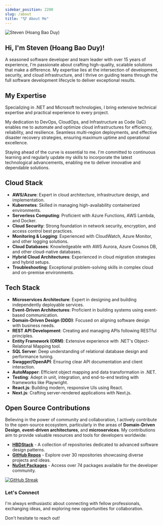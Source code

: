 ```yaml
---
sidebar_position: 2200
slug: /about
title: "🐮 About Me"
---
```


<div className="flex justify-center">
  <img src="/images/steven-hoang.png" className="sm:w-1/4" alt="Steven (Hoang Bao Duy)"/>
</div>

## Hi, I'm Steven (Hoang Bao Duy)!

A seasoned software developer and team leader with over 15 years of experience, I'm passionate about crafting high-quality, scalable solutions that make a difference. My expertise lies at the intersection of development, security, and cloud infrastructure, and I thrive on guiding teams through the full software development lifecycle to deliver exceptional results.

## My Expertise

Specializing in .NET and Microsoft technologies, I bring extensive technical expertise and practical experience to every project.

My dedication to DevOps, CloudOps, and Infrastructure as Code (IaC) enables me to automate and optimize cloud infrastructures for efficiency, reliability, and resilience.
Seamless multi-region deployments, and effective disaster recovery strategies, ensuring maximum uptime and operational excellence.

Staying ahead of the curve is essential to me. I'm committed to continuous learning and regularly update my skills to incorporate the latest technological advancements, enabling me to deliver innovative and dependable solutions.

## Cloud Stack

- **AWS/Azure**: Expert in cloud architecture, infrastructure design, and implementation.
- **Kubernetes**: Skilled in managing high-availability containerized environments.
- **Serverless Computing**: Proficient with Azure Functions, AWS Lambda, and Docker.
- **Cloud Security**: Strong foundation in network security, encryption, and access control best practices.
- **Monitoring & Logging**: Experienced with CloudWatch, Azure Monitor, and other logging solutions.
- **Cloud Databases**: Knowledgeable with AWS Aurora, Azure Cosmos DB, and other cloud-native databases.
- **Hybrid Cloud Architectures**: Experienced in cloud migration strategies and hybrid setups.
- **Troubleshooting**: Exceptional problem-solving skills in complex cloud and on-premise environments.

## Tech Stack

- **Microservices Architecture**: Expert in designing and building independently deployable services.
- **Event-Driven Architectures**: Proficient in building systems using event-based communication.
- **Domain-Driven Design (DDD)**: Focused on aligning software design with business needs.
- **REST API Development**: Creating and managing APIs following RESTful principles.
- **Entity Framework (ORM)**: Extensive experience with .NET's Object-Relational Mapping tool.
- **SQL Server**: Deep understanding of relational database design and performance tuning.
- **Swagger/OpenAPI**: Ensuring clear API documentation and client interaction.
- **AutoMapper**: Efficient object mapping and data transformation in .NET.
- **Testing**: Adept in unit, integration, and end-to-end testing with frameworks like Playwright.
- **React.js**: Building modern, responsive UIs using React.
- **Next.js**: Crafting server-rendered applications with Next.js.

## Open Source Contributions

Believing in the power of community and collaboration, I actively contribute to the open-source ecosystem, particularly in the areas of **Domain-Driven Design**, **event-driven architectures**, and **microservices**. My contributions aim to provide valuable resources and tools for developers worldwide:

- **[HBDStack](https://github.com/HBDStack)** - A collection of repositories dedicated to advanced software design patterns.
- **[GitHub Repos](https://github.com/baoduy?tab=repositories)** - Explore over 30 repositories showcasing diverse projects and ideas.
- **[NuGet Packages](https://www.nuget.org/packages?q=HBD)** - Access over 74 packages available for the developer community.

[![GitHub Streak](https://github-readme-streak-stats.herokuapp.com/?user=baoduy&theme=radical&hide_border=false)](https://github.com/baoduy)

### Let's Connect

I'm always enthusiastic about connecting with fellow professionals, exchanging ideas, and exploring new opportunities for collaboration.

Don't hesitate to reach out!
